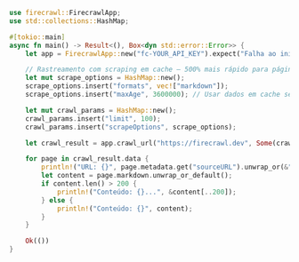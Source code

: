 ```rust Rust
use firecrawl::FirecrawlApp;
use std::collections::HashMap;

#[tokio::main]
async fn main() -> Result<(), Box<dyn std::error::Error>> {
    let app = FirecrawlApp::new("fc-YOUR_API_KEY").expect("Falha ao inicializar o FirecrawlApp");

    // Rastreamento com scraping em cache — 500% mais rápido para páginas acessadas recentemente
    let mut scrape_options = HashMap::new();
    scrape_options.insert("formats", vec!["markdown"]);
    scrape_options.insert("maxAge", 3600000); // Usar dados em cache se tiverem menos de 1 hora

    let mut crawl_params = HashMap::new();
    crawl_params.insert("limit", 100);
    crawl_params.insert("scrapeOptions", scrape_options);

    let crawl_result = app.crawl_url("https://firecrawl.dev", Some(crawl_params)).await?;

    for page in crawl_result.data {
        println!("URL: {}", page.metadata.get("sourceURL").unwrap_or(&"Desconhecida".to_string()));
        let content = page.markdown.unwrap_or_default();
        if content.len() > 200 {
            println!("Conteúdo: {}...", &content[..200]);
        } else {
            println!("Conteúdo: {}", content);
        }
    }

    Ok(())
}
```
